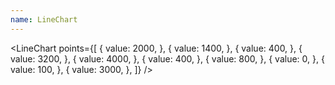 ```yaml
---
name: LineChart
---
```


<LineChart points={[
          {
            value: 2000,
          },
          {
            value: 1400,
          },
          {
            value: 400,
          },
          {
            value: 3200,
          },
          {
            value: 4000,
          },
          {
            value: 400,
          },
          {
            value: 800,
          },
          {
            value: 0,
          },
          {
            value: 100,
          },
          {
            value: 3000,
          },
        ]} />